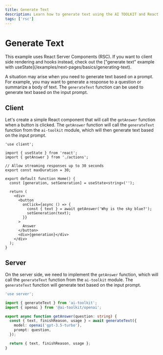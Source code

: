 ```yaml
---
title: Generate Text
description: Learn how to generate text using the AI TOOLKIT and React Server Components.
tags: ['rsc']
---
```


# Generate Text

<Note>
  This example uses React Server Components (RSC). If you want to client side
  rendering and hooks instead, check out the ["generate text" example with
  useState](/examples/next-pages/basics/generating-text).
</Note>

A situation may arise when you need to generate text based on a prompt. For example, you may want to generate a response to a question or summarize a body of text. The `generateText` function can be used to generate text based on the input prompt.

<Browser>
  <TextGeneration />
</Browser>

## Client

Let's create a simple React component that will call the `getAnswer` function when a button is clicked. The `getAnswer` function will call the `generateText` function from the `ai-toolkit` module, which will then generate text based on the input prompt.

```tsx filename="app/page.tsx"
'use client';

import { useState } from 'react';
import { getAnswer } from './actions';

// Allow streaming responses up to 30 seconds
export const maxDuration = 30;

export default function Home() {
  const [generation, setGeneration] = useState<string>('');

  return (
    <div>
      <button
        onClick={async () => {
          const { text } = await getAnswer('Why is the sky blue?');
          setGeneration(text);
        }}
      >
        Answer
      </button>
      <div>{generation}</div>
    </div>
  );
}
```

## Server

On the server side, we need to implement the `getAnswer` function, which will call the `generateText` function from the `ai-toolkit` module. The `generateText` function will generate text based on the input prompt.

```typescript filename='app/actions.ts'
'use server';

import { generateText } from 'ai-toolkit';
import { openai } from '@ai-toolkit/openai';

export async function getAnswer(question: string) {
  const { text, finishReason, usage } = await generateText({
    model: openai('gpt-3.5-turbo'),
    prompt: question,
  });

  return { text, finishReason, usage };
}
```
